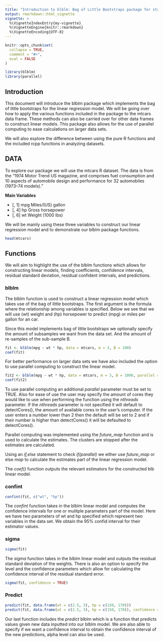 ```yaml
---
title: "Introduction to blblm: Bag of Little Bootstraps package for statistical models"
output: rmarkdown::html_vignette
vignette: >
  %\VignetteIndexEntry{my-vignette}
  %\VignetteEngine{knitr::rmarkdown}
  %\VignetteEncoding{UTF-8}
---
```


```r
knitr::opts_chunk$set(
  collapse = TRUE,
  comment = "#>",
  eval = FALSE
)
```

```r
library(blblm)
library(parallel)
```

## Introduction

This document will introduce the blblm package which implements the bag of little bootstraps for the linear regression model. We will be going over how to apply the various functions included in the package to the mtcars data frame. These methods can also be carried over for other data frames to construct linear models. 
This package also allows for the use of parallel computing to ease calculations on larger data sets. 

We will also explore the difference between using the pure R functions and the included rcpp functions in analyzing datasets. 


## DATA 

To explore our package we will use the mtcars R dataset. The data is from the "1974 Motor Trend US magazine, and comprises fuel consumption and 10 aspects of automobile design and performance for 32 automobiles (1973–74 models)."

**Main Variables**

- [, 1]	mpg	Miles/(US) gallon
- [, 4]	hp	Gross horsepower
- [, 6]	wt	Weight (1000 lbs)

We will be mainly using these three variables to construct our linear regression model and to demonstrate our blblm package functions.

```r
head(mtcars)
```



## Functions

We will aim to highlight the use of the blblm functions which allows for constructing linear models, finding coefficients, confidence intervals, residual standard deviation, residual confident intervals, and predictions.


### blblm

The blblm function is used to construct a linear regression model which takes use of the bag of little bootstraps. The first argument is the formula where the relationship among variables is specified. Below we see that we will use (wt) weight and (hp) horsepower to predict (mpg) or miles per gallon for an car. 

Since this model implements bag of little bootstraps we optionally specify the amount of subsamples we want from the data set. And the amount of re-samples of the sub-sample B.

```r
fit <- blblm(mpg ~ wt * hp, data = mtcars, m = 3, B = 100)
coef(fit)
```

For better performance on larger data sets we have also included the option to use parallel computing to construct the linear model. 

```r
fit2 <- blblm(mpg ~ wt * hp, data = mtcars, m = 3, B = 1000, parallel = FALSE, nthreads = 2)
coef(fit2)
```

To use parallel computing an additional *parallel* parameter must be set to TRUE. Also for ease of use the user may specify the amount of cores they would like to use when performing the function using the *nthreads* parameter. If the *nthreads* parameter is not specified it will default to detectCores(), the amount of available cores in the user's computer. If the user enters a number lower than 2 then the default will be set to 2 and if their number is higher than detectCores() it will be defaulted to detectCores(). 

Parallel computing was implemented using the *future_map* function and is used to calculate the estimates. The clusters are stopped after the estimates are calculated. 

Using an *if,else* statement to check *if(parallel)* we either use *future_map* or else *map* to calculate the estimates part of the linear regression model. 


The *coef()* function outputs the relevant estimators for the constructed blb linear model.


### confint

```r
confint(fit, c("wt", "hp"))
```

The *confint* function takes in the blblm linear model and computes the confidence intervals for one or mulitple parameters part of the model. Here we have two parameters of wt and hp specified which represent two variables in the data set. We obtain the 95% confid interval for their estimator values. 


### sigma
```r
sigma(fit)
```

The *sigma* function takes in the blblm linear model and outputs the residual standard deviation of the weights. There is also an option to specify the level and the confidence parameters which allow for calculating the confidence interval of the residual standard error. 

```r
sigma(fit, confidence = TRUE)
```


### Predict 

```r
predict(fit, data.frame(wt = c(2.5, 3), hp = c(150, 170)))
predict(fit, data.frame(wt = c(2.5, 3), hp = c(150, 170)), confidence = TRUE)
```

Our last function includes the *predict* blblm which is a function that predicts values given new data inputted into our blblm model. We are also able to specify if we want a confidence interval to obtain the confidence interval of the new predictions, alpha level can also be used.  


